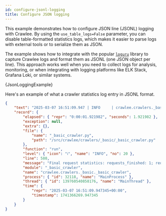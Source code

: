 ```yaml
---
id: configure-jsonl-logging
title: Сonfigure JSON logging
---
```




This example demonstrates how to configure JSON line (JSONL) logging with Crawlee. By using the `use_table_logs=False` parameter, you can disable table-formatted statistics logs, which makes it easier to parse logs with external tools or to serialize them as JSON.

The example shows how to integrate with the popular [`loguru`](https://github.com/delgan/loguru) library to capture Crawlee logs and format them as JSONL (one JSON object per line). This approach works well when you need to collect logs for analysis, monitoring, or when integrating with logging platforms like ELK Stack, Grafana Loki, or similar systems.

<CodeBlock className="language-python">
    {JsonLoggingExample}
</CodeBlock>

Here's an example of what a crawler statistics log entry in JSONL format.

```json
{
    "text": "2025-03-07 16:51:09.947 | INFO     | crawlee.crawlers._basic._basic_crawler:run:580 - Final request statistics: requests_finished: 1; requests_failed: 0; retry_histogram: [1]; request_avg_failed_duration: None; request_avg_finished_duration: 0.795506; requests_finished_per_minute: 73; requests_failed_per_minute: 0; request_total_duration: 0.795506; requests_total: 1; crawler_runtime: 0.818803\n",
    "record": {
        "elapsed": { "repr": "0:00:01.921982", "seconds": 1.921982 },
        "exception": null,
        "extra": {},
        "file": {
            "name": "_basic_crawler.py",
            "path": "/src/crawlee/crawlers/_basic/_basic_crawler.py"
        },
        "function": "run",
        "level": { "icon": "ℹ️", "name": "INFO", "no": 20 },
        "line": 580,
        "message": "Final request statistics: requests_finished: 1; requests_failed: 0; retry_histogram: [1]; request_avg_failed_duration: None; request_avg_finished_duration: 0.795506; requests_finished_per_minute: 73; requests_failed_per_minute: 0; request_total_duration: 0.795506; requests_total: 1; crawler_runtime: 0.818803",
        "module": "_basic_crawler",
        "name": "crawlee.crawlers._basic._basic_crawler",
        "process": { "id": 32118, "name": "MainProcess" },
        "thread": { "id": 139760540858176, "name": "MainThread" },
        "time": {
            "repr": "2025-03-07 16:51:09.947345+00:00",
            "timestamp": 1741366269.947345
        }
    }
}
```

